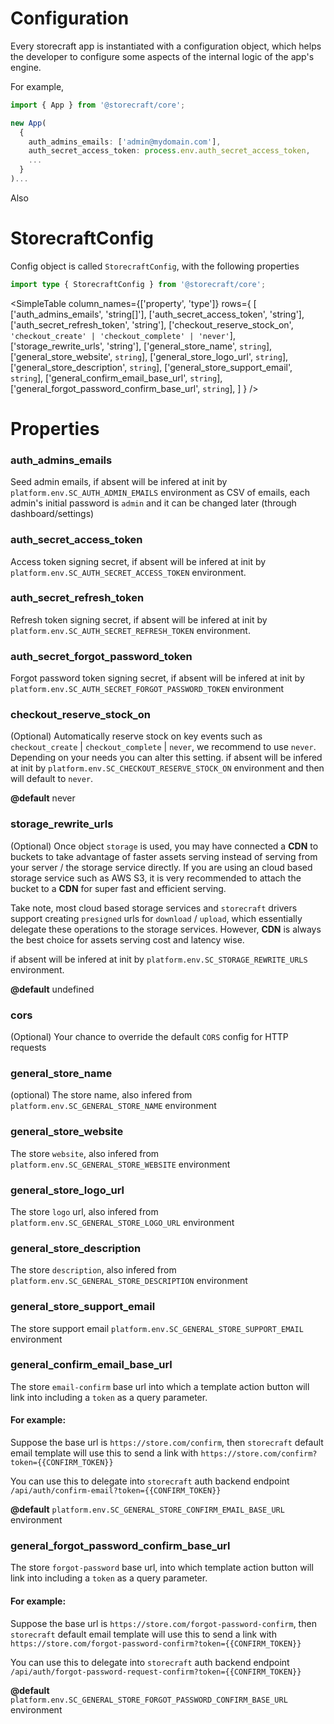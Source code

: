 # **Configuration**

Every storecraft app is instantiated with a configuration object, which helps the
developer to configure some aspects of the internal logic of the app's engine.

For example,

```ts
import { App } from '@storecraft/core';

new App(
  {
    auth_admins_emails: ['admin@mydomain.com'],
    auth_secret_access_token: process.env.auth_secret_access_token,
    ...
  }
)...

```

Also

# StorecraftConfig

Config object is called `StorecraftConfig`, with the following properties

```ts
import type { StorecraftConfig } from '@storecraft/core';
```

<SimpleTable column_names={['property', 'type']}
  rows={
    [
      ['auth_admins_emails', 'string[]'],
      ['auth_secret_access_token', 'string'],
      ['auth_secret_refresh_token', 'string'],
      ['checkout_reserve_stock_on', `'checkout_create' | 'checkout_complete' | 'never'`],
      ['storage_rewrite_urls', 'string'],
      ['general_store_name', `string`],
      ['general_store_website', `string`],
      ['general_store_logo_url', `string`],
      ['general_store_description', `string`],
      ['general_store_support_email', `string`],
      ['general_confirm_email_base_url', `string`],
      ['general_forgot_password_confirm_base_url', `string`],
    ]
  }
  />


# Properties


### auth_admins_emails

Seed admin emails, if absent will be infered at init by `platform.env.SC_AUTH_ADMIN_EMAILS` environment as CSV of emails,
each admin's initial password is `admin` and it can be changed later (through dashboard/settings)


### auth_secret_access_token

Access token signing secret, if absent will be infered at init by `platform.env.SC_AUTH_SECRET_ACCESS_TOKEN` environment.

### auth_secret_refresh_token

Refresh token signing secret, if absent will be infered at init by `platform.env.SC_AUTH_SECRET_REFRESH_TOKEN` environment.

### auth_secret_forgot_password_token
  
Forgot password token signing secret, if absent will be infered at init by `platform.env.SC_AUTH_SECRET_FORGOT_PASSWORD_TOKEN` environment  

### checkout_reserve_stock_on

(Optional) Automatically reserve stock on key events such as `checkout_create` | `checkout_complete` | `never`, we recommend to use `never`.
Depending on your needs you can alter this setting.
if absent will be infered at init by `platform.env.SC_CHECKOUT_RESERVE_STOCK_ON` 
environment and then will default to `never`.

**@default** never


### storage_rewrite_urls

(Optional) Once object `storage` is used, you may have connected a 
**CDN** to buckets to take advantage of faster assets serving instead of serving 
from your server / the storage service directly. If you are using an cloud based 
storage service such as AWS S3, it is very recommended to attach the bucket to 
a **CDN** for super fast and efficient serving.

Take note, most cloud based storage services and `storecraft` drivers support creating 
`presigned` urls for `download` / `upload`, which essentially delegate these operations
to the storage services. However, **CDN** is always the best choice for assets serving
cost and latency wise.

if absent will be infered at init by `platform.env.SC_STORAGE_REWRITE_URLS` environment.

**@default** undefined

### cors
(Optional) Your chance to override the default `CORS` config for HTTP requests

### general_store_name
(optional) The store name, also infered from `platform.env.SC_GENERAL_STORE_NAME` environment

### general_store_website
The store `website`, also infered from `platform.env.SC_GENERAL_STORE_WEBSITE` environment

### general_store_logo_url
The store `logo` url, also infered from `platform.env.SC_GENERAL_STORE_LOGO_URL` environment

### general_store_description
The store `description`, also infered from `platform.env.SC_GENERAL_STORE_DESCRIPTION` environment

### general_store_support_email
The store support email `platform.env.SC_GENERAL_STORE_SUPPORT_EMAIL` environment

### general_confirm_email_base_url
The store `email-confirm` base url into which a template
action button will link into including a `token` as a query parameter.

#### For example:
Suppose the base url is `https://store.com/confirm`,
then `storecraft` default email template will use this to send
a link with `https://store.com/confirm?token={{CONFIRM_TOKEN}}`

You can use this to delegate into `storecraft` auth backend endpoint
`/api/auth/confirm-email?token={{CONFIRM_TOKEN}}`

**@default** `platform.env.SC_GENERAL_STORE_CONFIRM_EMAIL_BASE_URL` environment


### general_forgot_password_confirm_base_url

The store `forgot-password` base url, into which template action
button will link into including a `token` as a query parameter.

#### For example:
Suppose the base url is `https://store.com/forgot-password-confirm`,
then `storecraft` default email template will use this to send
a link with `https://store.com/forgot-password-confirm?token={{CONFIRM_TOKEN}}`

You can use this to delegate into `storecraft` auth backend endpoint
`/api/auth/forgot-password-request-confirm?token={{CONFIRM_TOKEN}}`

**@default** `platform.env.SC_GENERAL_STORE_FORGOT_PASSWORD_CONFIRM_BASE_URL` environment

